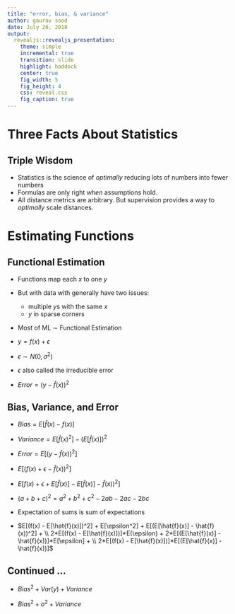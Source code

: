 ```yaml
---
title: "error, bias, & variance"
author: gaurav sood
date: July 26, 2018
output:
  revealjs::revealjs_presentation:
    theme: simple
    incremental: true
    transition: slide
    highlight: haddock
    center: true
    fig_width: 5
    fig_height: 4
    css: reveal.css
    fig_caption: true
---
```


# Three Facts About Statistics

## Triple Wisdom

* Statistics is the science of *optimally* reducing lots of numbers into fewer numbers
* Formulas are only right *when* assumptions hold.
* All distance metrics are arbitrary. But supervision provides a way to *optimally* scale distances.
 
# Estimating Functions

## Functional Estimation

* Functions map each $x$ to one $y$

* But with data with generally have two issues:
	- multiple $y$s with the same $x$
	- $y$ in sparse corners

* Most of ML $\sim$ Functional Estimation

* $y = f(x) + \epsilon$ 

* $\epsilon \sim N(0, \sigma^2)$

* $\epsilon$ also called the irreducible error

* $Error  = (y - \hat{f}(x))^2$

## Bias, Variance, and Error

* $Bias = E[\hat{f}(x) - f(x)]$

* $Variance = E[\hat{f}(x)^2] - (E[\hat{f}(x)])^2$

* $Error  = E[(y - \hat{f}(x))^2]$

* $E[(f(x)  + \epsilon - \hat{f}(x))^2]$

* $E[f(x) + \epsilon + E[\hat{f}(x)] - E[\hat{f}(x)] - \hat{f}(x))^2]$

* $(a + b + c)^2 = a^2 + b^2 + c^2 - 2ab - 2ac - 2bc$

* Expectation of sums is sum of expectations

* $E[(f(x) - E[\hat{f}(x)])^2] + E[\epsilon^2] + E[(E[\hat{f}(x)] - \hat{f}(x))^2] + \\
  2*E[(f(x) - E[\hat{f}(x)])]*E(\epsilon) + 2*E[(E[\hat{f}(x)] - \hat{f}(x))]*E[\epsilon] + \\
  2*E[(f(x) - E[\hat{f}(x)])]*E[(E[\hat{f}(x)] - \hat{f}(x))]$

## Continued ...

* $Bias^2 + Var(y) + Variance$

* $Bias^2 + \sigma^2 + Variance$